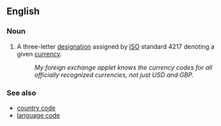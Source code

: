 ==English==

===Noun===
{{en-noun|sg=[[currency]] [[code]]}}

# A three-letter [[designation]] assigned by [[ISO]] standard 4217 denoting a given [[currency]].
#: ''My foreign exchange applet knows the currency codes for all officially recognized currencies, not just USD and GBP.''

===See also===
* [[country code]]
* [[language code]]